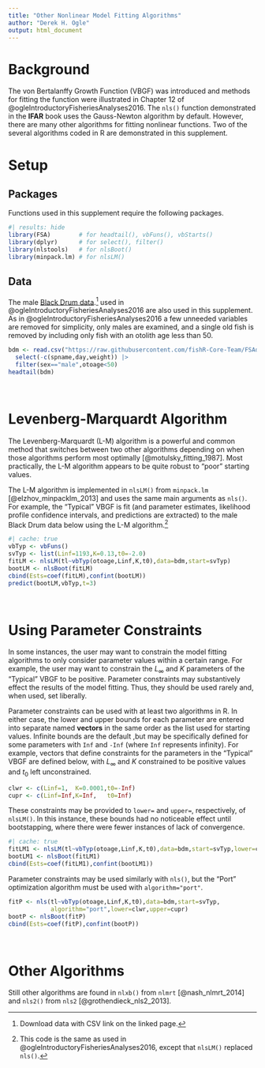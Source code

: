 ```yaml
---
title: "Other Nonlinear Model Fitting Algorithms"
author: "Derek H. Ogle"
output: html_document
---
```


# Background

The von Bertalanffy Growth Function (VBGF) was introduced and methods for fitting the function were illustrated in Chapter 12 of @ogleIntroductoryFisheriesAnalyses2016. The `nls()` function demonstrated in the **IFAR** book uses the Gauss-Newton algorithm by default. However, there are many other algorithms for fitting nonlinear functions. Two of the several algorithms coded in R are demonstrated in this supplement.

# Setup
## Packages
Functions used in this supplement require the following packages.

```r
#| results: hide
library(FSA)        # for headtail(), vbFuns(), vbStarts()
library(dplyr)      # for select(), filter()
library(nlstools)   # for nlsBoot()
library(minpack.lm) # for nlsLM()
```

## Data
The male [Black Drum data](https://fishr-core-team.github.io/FSAdata/reference/BlackDrum2001.html).^[Download data with CSV link on the linked page.] used in @ogleIntroductoryFisheriesAnalyses2016 are also used in this supplement. As in @ogleIntroductoryFisheriesAnalyses2016 a few unneeded variables are removed for simplicity, only males are examined, and a single old fish is removed by including only fish with an otolith age less than 50.

```r
bdm <- read.csv("https://raw.githubusercontent.com/fishR-Core-Team/FSAdata/main/data-raw/BlackDrum2001.csv") |>
  select(-c(spname,day,weight)) |>
  filter(sex=="male",otoage<50)
headtail(bdm)
```

&nbsp;

# Levenberg-Marquardt Algorithm
The Levenberg-Marquardt (L-M) algorithm is a powerful and common method that switches between two other algorithms depending on when those algorithms perform most optimally [@motulsky_fitting_1987]. Most practically, the L-M algorithm appears to be quite robust to "poor" starting values.

The L-M algorithm is implemented in `nlsLM()` from `minpack.lm` [@elzhov_minpacklm_2013] and uses the same main arguments as `nls()`. For example, the "Typical" VBGF is fit (and parameter estimates, likelihood profile confidence intervals, and predictions are extracted) to the male Black Drum data below using the L-M algorithm.^[This code is the same as used in @ogleIntroductoryFisheriesAnalyses2016, except that `nlsLM()` replaced `nls()`.]

```r
#| cache: true
vbTyp <- vbFuns()
svTyp <- list(Linf=1193,K=0.13,t0=-2.0)
fitLM <- nlsLM(tl~vbTyp(otoage,Linf,K,t0),data=bdm,start=svTyp)
bootLM <- nlsBoot(fitLM)
cbind(Ests=coef(fitLM),confint(bootLM))
predict(bootLM,vbTyp,t=3)
```

&nbsp;

# Using Parameter Constraints
In some instances, the user may want to constrain the model fitting algorithms to only consider parameter values within a certain range. For example, the user may want to constrain the $L_{\infty}$ and $K$ parameters of the "Typical" VBGF to be positive. Parameter constraints may substantively effect the results of the model fitting. Thus, they should be used rarely and, when used, set liberally.

Parameter constraints can be used with at least two algorithms in R. In either case, the lower and upper bounds for each parameter are entered into separate named **vectors** in the same order as the list used for starting values. Infinite bounds are the default ,but may be specifically defined for some parameters with `Inf` and `-Inf` (where `Inf` represents infinity). For example, vectors that define constraints for the parameters in the "Typical" VBGF are defined below, with $L_\infty$ and $K$ constrained to be positive values and $t_{0}$ left unconstrained.

```r
clwr <- c(Linf=1,  K=0.0001,t0=-Inf)
cupr <- c(Linf=Inf,K=Inf,   t0=Inf)
```

These constraints may be provided to `lower=` and `upper=`, respectively, of `nlsLM()`. In this instance, these bounds had no noticeable effect until bootstapping, where there were fewer instances of lack of convergence.

```r
#| cache: true
fitLM1 <- nlsLM(tl~vbTyp(otoage,Linf,K,t0),data=bdm,start=svTyp,lower=clwr,upper=cupr)
bootLM1 <- nlsBoot(fitLM1)
cbind(Ests=coef(fitLM1),confint(bootLM1))
```

Parameter constraints may be used similarly with `nls()`, but the "Port" optimization algorithm must be used with `algorithm="port"`.

```r
fitP <- nls(tl~vbTyp(otoage,Linf,K,t0),data=bdm,start=svTyp,
            algorithm="port",lower=clwr,upper=cupr)
bootP <- nlsBoot(fitP)
cbind(Ests=coef(fitP),confint(bootP))
```

&nbsp;

# Other Algorithms
Still other algorithms are found in `nlxb()` from `nlmrt` [@nash_nlmrt_2014] and `nls2()` from `nls2` [@grothendieck_nls2_2013].
